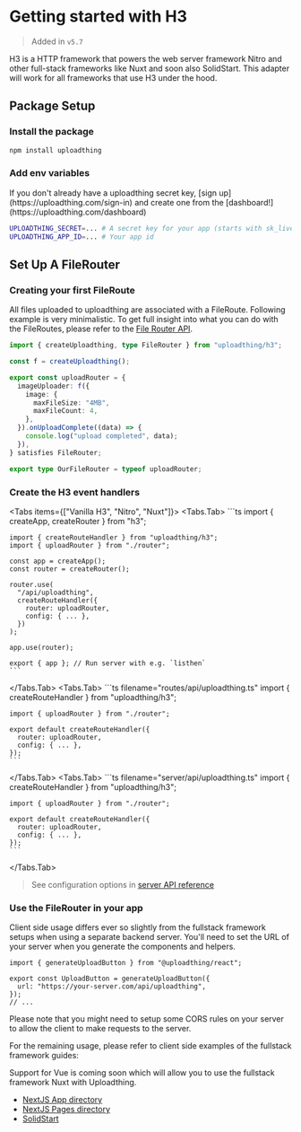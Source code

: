 
# Getting started with H3

> Added in `v5.7`

H3 is a HTTP framework that powers the web server framework Nitro and other
full-stack frameworks like Nuxt and soon also SolidStart. This adapter will work
for all frameworks that use H3 under the hood.

## Package Setup

<Steps>

### Install the package

```sh npm2yarn
npm install uploadthing
```

### Add env variables

<Callout>
  If you don't already have a uploadthing secret key, [sign
  up](https://uploadthing.com/sign-in) and create one from the
  [dashboard!](https://uploadthing.com/dashboard)
</Callout>

```bash copy
UPLOADTHING_SECRET=... # A secret key for your app (starts with sk_live_)
UPLOADTHING_APP_ID=... # Your app id
```

</Steps>

## Set Up A FileRouter

<Steps>

### Creating your first FileRoute

All files uploaded to uploadthing are associated with a FileRoute. Following
example is very minimalistic. To get full insight into what you can do with the
FileRoutes, please refer to the
[File Router API](/api-reference/server#file-routes).

```ts copy filename="src/uploadthing.ts"
import { createUploadthing, type FileRouter } from "uploadthing/h3";

const f = createUploadthing();

export const uploadRouter = {
  imageUploader: f({
    image: {
      maxFileSize: "4MB",
      maxFileCount: 4,
    },
  }).onUploadComplete((data) => {
    console.log("upload completed", data);
  }),
} satisfies FileRouter;

export type OurFileRouter = typeof uploadRouter;
```

### Create the H3 event handlers

<Tabs items={["Vanilla H3", "Nitro", "Nuxt"]}>
  <Tabs.Tab>
    ```ts
    import { createApp, createRouter } from "h3";

    import { createRouteHandler } from "uploadthing/h3";
    import { uploadRouter } from "./router";

    const app = createApp();
    const router = createRouter();

    router.use(
      "/api/uploadthing",
      createRouteHandler({
        router: uploadRouter,
        config: { ... },
      })
    );

    app.use(router);

    export { app }; // Run server with e.g. `listhen`
    ```

  </Tabs.Tab>
  <Tabs.Tab>
    ```ts filename="routes/api/uploadthing.ts"
    import { createRouteHandler } from "uploadthing/h3";

    import { uploadRouter } from "./router";

    export default createRouteHandler({
      router: uploadRouter,
      config: { ... },
    });
    ```

  </Tabs.Tab>
  <Tabs.Tab>
    ```ts filename="server/api/uploadthing.ts"
    import { createRouteHandler } from "uploadthing/h3";

    import { uploadRouter } from "./router";

    export default createRouteHandler({
      router: uploadRouter,
      config: { ... },
    });
    ```

  </Tabs.Tab>
</Tabs>

> See configuration options in
> [server API reference](/api-reference/server#createroutehandler)

### Use the FileRouter in your app

Client side usage differs ever so slightly from the fullstack framework setups
when using a separate backend server. You'll need to set the URL of your server
when you generate the components and helpers.

```tsx
import { generateUploadButton } from "@uploadthing/react";

export const UploadButton = generateUploadButton({
  url: "https://your-server.com/api/uploadthing",
});
// ...
```

<Callout type="info">
  Please note that you might need to setup some CORS rules on your server to
  allow the client to make requests to the server.
</Callout>

For the remaining usage, please refer to client side examples of the fullstack
framework guides:

<Callout>
  Support for Vue is coming soon which will allow you to use the fullstack
  framework Nuxt with Uploadthing.
</Callout>

- [NextJS App directory](/getting-started/appdir#create-the-uploadthing-components-optional)
- [NextJS Pages directory](/getting-started/pagedir#create-the-uploadthing-components-optional)
- [SolidStart](/getting-started/solid#use-the-filerouter-in-your-app)

</Steps>
